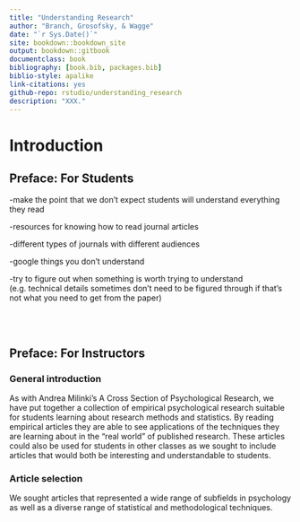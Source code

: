 ```yaml
---
title: "Understanding Research"
author: "Branch, Grosofsky, & Wagge"
date: "`r Sys.Date()`"
site: bookdown::bookdown_site
output: bookdown::gitbook
documentclass: book
bibliography: [book.bib, packages.bib]
biblio-style: apalike
link-citations: yes
github-repo: rstudio/understanding_research
description: "XXX."
---
```


# Introduction

## Preface: For Students

-make the point that we don't expect students will understand everything they read

-resources for knowing how to read journal articles

-different types of journals with different audiences

-google things you don't understand 

-try to figure out when something is worth trying to understand (e.g. technical details sometimes don't need to be figured through if that's not what you need to get from the paper)

\
\

## Preface: For Instructors

### General introduction

As with Andrea Milinki's A Cross Section of Psychological Research, we have put together a collection of empirical psychological research suitable for students learning about research methods and statistics. By reading empirical articles they are able to see applications of the techniques they are learning about in the "real world" of published research. These articles could also be used for students in other classes as we sought to include articles that would both be interesting and understandable to students.

### Article selection

We sought articles that represented a wide range of subfields in psychology as well as a diverse range of statistical and methodological techniques.
